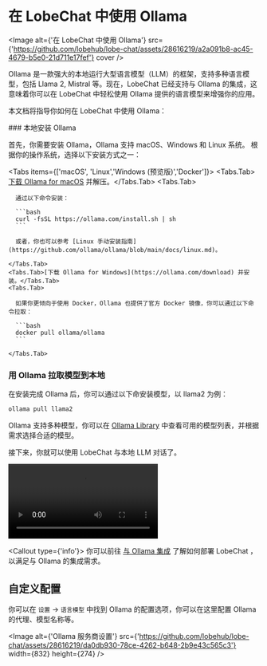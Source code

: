 
# 在 LobeChat 中使用 Ollama

<Image
  alt={'在 LobeChat 中使用 Ollama'}
  src={'https://github.com/lobehub/lobe-chat/assets/28616219/a2a091b8-ac45-4679-b5e0-21d711e17fef'}
  cover
/>

Ollama 是一款强大的本地运行大型语言模型（LLM）的框架，支持多种语言模型，包括 Llama 2, Mistral 等。现在，LobeChat 已经支持与 Ollama 的集成，这意味着你可以在 LobeChat 中轻松使用 Ollama 提供的语言模型来增强你的应用。

本文档将指导你如何在 LobeChat 中使用 Ollama：

<Steps>
  ### 本地安装 Ollama

首先，你需要安装 Ollama，Ollama 支持 macOS、Windows 和 Linux 系统。 根据你的操作系统，选择以下安装方式之一：

  <Tabs items={['macOS', 'Linux','Windows (预览版)','Docker']}>
    <Tabs.Tab>[下载 Ollama for macOS](https://ollama.com/download) 并解压。</Tabs.Tab>
    <Tabs.Tab>

      通过以下命令安装：

      ```bash
      curl -fsSL https://ollama.com/install.sh | sh
      ```

      或者，你也可以参考 [Linux 手动安装指南](https://github.com/ollama/ollama/blob/main/docs/linux.md)。

    </Tabs.Tab>
    <Tabs.Tab>[下载 Ollama for Windows](https://ollama.com/download) 并安装。</Tabs.Tab>
    <Tabs.Tab>

      如果你更倾向于使用 Docker，Ollama 也提供了官方 Docker 镜像，你可以通过以下命令拉取：

      ```bash
      docker pull ollama/ollama
      ```

    </Tabs.Tab>

  </Tabs>

### 用 Ollama 拉取模型到本地

在安装完成 Ollama 后，你可以通过以下命安装模型，以 llama2 为例：

```bash
ollama pull llama2
```

Ollama 支持多种模型，你可以在 [Ollama Library](https://ollama.com/library) 中查看可用的模型列表，并根据需求选择合适的模型。

</Steps>

接下来，你就可以使用 LobeChat 与本地 LLM 对话了。

<Video
  width={832}
  height={468}
  src="https://github.com/lobehub/lobe-chat/assets/28616219/95828c11-0ae5-4dfa-84ed-854124e927a6"
/>

<Callout type={'info'}>
  你可以前往 [与 Ollama 集成](/zh/self-hosting/examples/ollama) 了解如何部署 LobeChat ，以满足与
  Ollama 的集成需求。
</Callout>

## 自定义配置

你可以在 `设置` -> `语言模型` 中找到 Ollama 的配置选项，你可以在这里配置 Ollama 的代理、模型名称等。

<Image
  alt={'Ollama 服务商设置'}
  src={'https://github.com/lobehub/lobe-chat/assets/28616219/da0db930-78ce-4262-b648-2b9e43c565c3'}
  width={832}
  height={274}
/>
